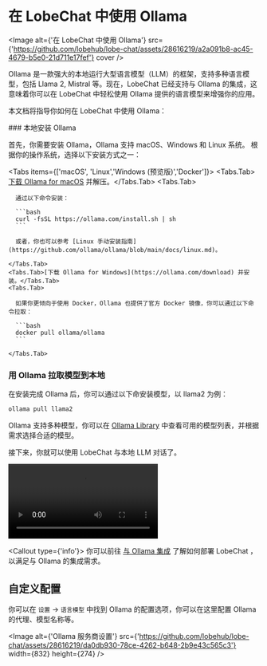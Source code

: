 
# 在 LobeChat 中使用 Ollama

<Image
  alt={'在 LobeChat 中使用 Ollama'}
  src={'https://github.com/lobehub/lobe-chat/assets/28616219/a2a091b8-ac45-4679-b5e0-21d711e17fef'}
  cover
/>

Ollama 是一款强大的本地运行大型语言模型（LLM）的框架，支持多种语言模型，包括 Llama 2, Mistral 等。现在，LobeChat 已经支持与 Ollama 的集成，这意味着你可以在 LobeChat 中轻松使用 Ollama 提供的语言模型来增强你的应用。

本文档将指导你如何在 LobeChat 中使用 Ollama：

<Steps>
  ### 本地安装 Ollama

首先，你需要安装 Ollama，Ollama 支持 macOS、Windows 和 Linux 系统。 根据你的操作系统，选择以下安装方式之一：

  <Tabs items={['macOS', 'Linux','Windows (预览版)','Docker']}>
    <Tabs.Tab>[下载 Ollama for macOS](https://ollama.com/download) 并解压。</Tabs.Tab>
    <Tabs.Tab>

      通过以下命令安装：

      ```bash
      curl -fsSL https://ollama.com/install.sh | sh
      ```

      或者，你也可以参考 [Linux 手动安装指南](https://github.com/ollama/ollama/blob/main/docs/linux.md)。

    </Tabs.Tab>
    <Tabs.Tab>[下载 Ollama for Windows](https://ollama.com/download) 并安装。</Tabs.Tab>
    <Tabs.Tab>

      如果你更倾向于使用 Docker，Ollama 也提供了官方 Docker 镜像，你可以通过以下命令拉取：

      ```bash
      docker pull ollama/ollama
      ```

    </Tabs.Tab>

  </Tabs>

### 用 Ollama 拉取模型到本地

在安装完成 Ollama 后，你可以通过以下命安装模型，以 llama2 为例：

```bash
ollama pull llama2
```

Ollama 支持多种模型，你可以在 [Ollama Library](https://ollama.com/library) 中查看可用的模型列表，并根据需求选择合适的模型。

</Steps>

接下来，你就可以使用 LobeChat 与本地 LLM 对话了。

<Video
  width={832}
  height={468}
  src="https://github.com/lobehub/lobe-chat/assets/28616219/95828c11-0ae5-4dfa-84ed-854124e927a6"
/>

<Callout type={'info'}>
  你可以前往 [与 Ollama 集成](/zh/self-hosting/examples/ollama) 了解如何部署 LobeChat ，以满足与
  Ollama 的集成需求。
</Callout>

## 自定义配置

你可以在 `设置` -> `语言模型` 中找到 Ollama 的配置选项，你可以在这里配置 Ollama 的代理、模型名称等。

<Image
  alt={'Ollama 服务商设置'}
  src={'https://github.com/lobehub/lobe-chat/assets/28616219/da0db930-78ce-4262-b648-2b9e43c565c3'}
  width={832}
  height={274}
/>
